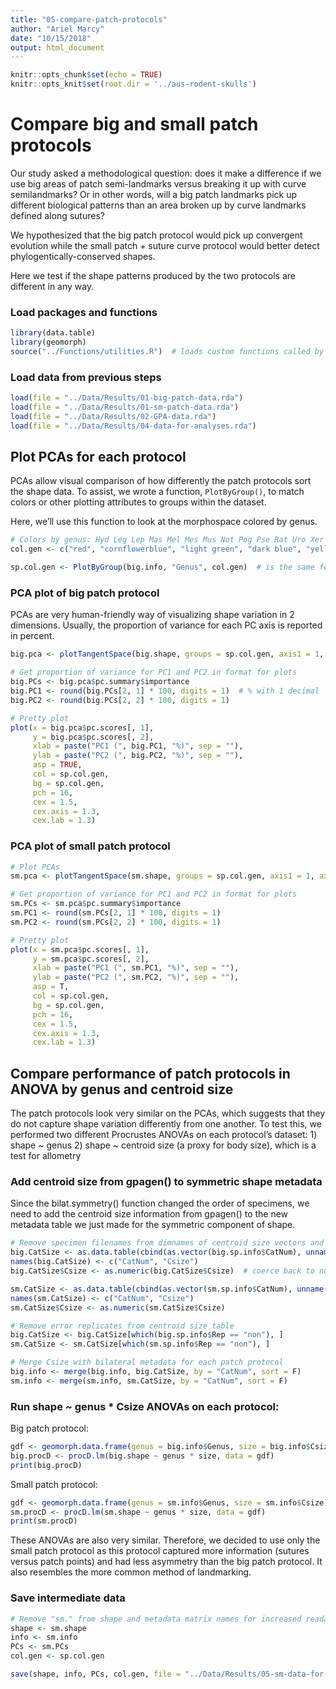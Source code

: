 ```yaml
---
title: "05-compare-patch-protocols"
author: "Ariel Marcy"
date: "10/15/2018"
output: html_document
---
```


```r
knitr::opts_chunk$set(echo = TRUE)
knitr::opts_knit$set(root.dir = '../aus-rodent-skulls')
```

# Compare big and small patch protocols
Our study asked a methodological question: does it make a difference if we use big areas of patch semi-landmarks versus breaking it up with curve semilandmarks? Or in other words, will a big patch landmarks pick up different biological patterns than an area broken up by curve landmarks defined along sutures?

We hypothesized that the big patch protocol would pick up convergent evolution while the small patch + suture curve protocol would better detect phylogentically-conserved shapes. 

Here we test if the shape patterns produced by the two protocols are different in any way.

### Load packages and functions
```r
library(data.table)
library(geomorph)
source("../Functions/utilities.R")  # loads custom functions called by these scripts but defined in the Functions/utilities.R file for conciseness.
```

### Load data from previous steps
```r
load(file = "../Data/Results/01-big-patch-data.rda")
load(file = "../Data/Results/01-sm-patch-data.rda")
load(file = "../Data/Results/02-GPA-data.rda")
load(file = "../Data/Results/04-data-for-analyses.rda")

```

## Plot PCAs for each protocol
PCAs allow visual comparison of how differently the patch protocols sort the shape data. To assist, we wrote a function, `PlotByGroup()`, to match colors or other plotting attributes to groups within the dataset.

Here, we'll use this function to look at the morphospace colored by genus.
```r
# Colors by genus: Hyd Leg Lep Mas Mel Mes Mus Not Pog Pse Rat Uro Xer Zyz
col.gen <- c("red", "cornflowerblue", "light green", "dark blue", "yellow", "green", "grey", "blue", "magenta", "dark blue", "black", "darkgoldenrod4", "orange", "light blue")

sp.col.gen <- PlotByGroup(big.info, "Genus", col.gen)  # is the same for big and small protocols, tested with all.equal()
```

### PCA plot of big patch protocol
PCAs are very human-friendly way of visualizing shape variation in 2 dimensions. Usually, the proportion of variance for each PC axis is reported in percent. 
```r
big.pca <- plotTangentSpace(big.shape, groups = sp.col.gen, axis1 = 1, axis2 = 2, verbose = T)

# Get proportion of variance for PC1 and PC2 in format for plots
big.PCs <- big.pca$pc.summary$importance
big.PC1 <- round(big.PCs[2, 1] * 100, digits = 1)  # % with 1 decimal
big.PC2 <- round(big.PCs[2, 2] * 100, digits = 1)

# Pretty plot
plot(x = big.pca$pc.scores[, 1], 
     y = big.pca$pc.scores[, 2], 
     xlab = paste("PC1 (", big.PC1, "%)", sep = ""), 
     ylab = paste("PC2 (", big.PC2, "%)", sep = ""), 
     asp = TRUE, 
     col = sp.col.gen, 
     bg = sp.col.gen,
     pch = 16, 
     cex = 1.5, 
     cex.axis = 1.3, 
     cex.lab = 1.3)
```

### PCA plot of small patch protocol
```r
# Plot PCAs
sm.pca <- plotTangentSpace(sm.shape, groups = sp.col.gen, axis1 = 1, axis2 = 2, verbose = T)

# Get proportion of variance for PC1 and PC2 in format for plots
sm.PCs <- sm.pca$pc.summary$importance
sm.PC1 <- round(sm.PCs[2, 1] * 100, digits = 1)
sm.PC2 <- round(sm.PCs[2, 2] * 100, digits = 1)

# Pretty plot
plot(x = sm.pca$pc.scores[, 1], 
     y = sm.pca$pc.scores[, 2], 
     xlab = paste("PC1 (", sm.PC1, "%)", sep = ""), 
     ylab = paste("PC2 (", sm.PC2, "%)", sep = ""), 
     asp = T,
     col = sp.col.gen, 
     bg = sp.col.gen,
     pch = 16, 
     cex = 1.5, 
     cex.axis = 1.3, 
     cex.lab = 1.3)
```

## Compare performance of patch protocols in ANOVA by genus and centroid size
The patch protocols look very similar on the PCAs, which suggests that they do not capture shape variation differently from one another. To test this, we performed two different Procrustes ANOVAs on each protocol's dataset:
1) shape ~ genus 
2) shape ~ centroid size (a proxy for body size), which is a test for allometry

### Add centroid size from gpagen() to symmetric shape metadata
Since the bilat.symmetry() function changed the order of specimens, we need to add the centroid size information from gpagen() to the new metadata table we just made for the symmetric component of shape.
```r
# Remove specimen filenames from dimnames of centroid size vectors and combine CatNum with centroid data
big.CatSize <- as.data.table(cbind(as.vector(big.sp.info$CatNum), unname(big.Y$Csize)))  # data from GPA in script 02
names(big.CatSize) <- c("CatNum", "Csize")
big.CatSize$Csize <- as.numeric(big.CatSize$Csize)  # coerce back to numeric

sm.CatSize <- as.data.table(cbind(as.vector(sm.sp.info$CatNum), unname(sm.Y$Csize)))
names(sm.CatSize) <- c("CatNum", "Csize")
sm.CatSize$Csize <- as.numeric(sm.CatSize$Csize)

# Remove error replicates from centroid size table
big.CatSize <- big.CatSize[which(big.sp.info$Rep == "non"), ]
sm.CatSize <- sm.CatSize[which(sm.sp.info$Rep == "non"), ]

# Merge Csize with bilateral metadata for each patch protocol
big.info <- merge(big.info, big.CatSize, by = "CatNum", sort = F)
sm.info <- merge(sm.info, sm.CatSize, by = "CatNum", sort = F)
```

### Run shape ~ genus * Csize ANOVAs on each protocol:  
Big patch protocol:
```r
gdf <- geomorph.data.frame(genus = big.info$Genus, size = big.info$Csize)
big.procD <- procD.lm(big.shape ~ genus * size, data = gdf)
print(big.procD)
```

Small patch protocol:
```r
gdf <- geomorph.data.frame(genus = sm.info$Genus, size = sm.info$Csize)
sm.procD <- procD.lm(sm.shape ~ genus * size, data = gdf)
print(sm.procD)
```

These ANOVAs are also very similar. Therefore, we decided to use only the small patch protocol as this protocol captured more information (sutures versus patch points) and had less asymmetry than the big patch protocol. It also resembles the more common method of landmarking.

### Save intermediate data
```r
# Remove "sm." from shape and metadata matrix names for increased readability
shape <- sm.shape
info <- sm.info
PCs <- sm.PCs
col.gen <- sp.col.gen

save(shape, info, PCs, col.gen, file = "../Data/Results/05-sm-data-for-analyses.rda")
```